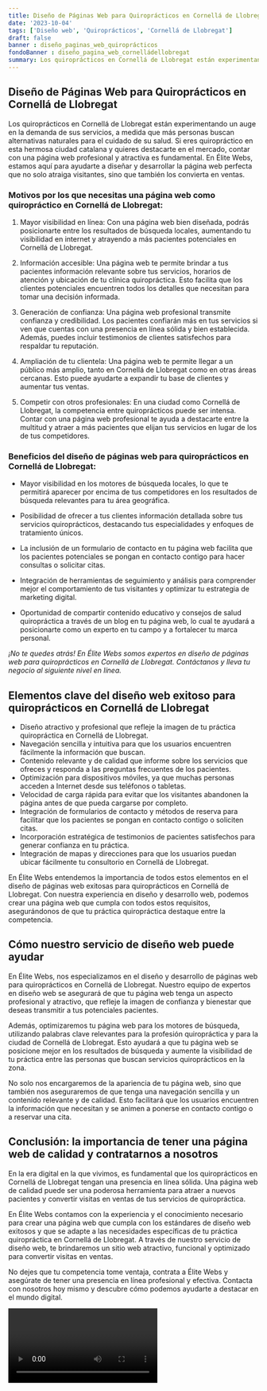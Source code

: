 ```yaml
---
title: Diseño de Páginas Web para Quiroprácticos en Cornellá de Llobregat
date: '2023-10-04'
tags: ['Diseño web', 'Quiroprácticos', 'Cornellá de Llobregat']
draft: false
banner : diseño_paginas_web_quiroprácticos
fondoBanner : diseño_pagina_web_cornelládellobregat
summary: Los quiroprácticos en Cornellá de Llobregat están experimentando un auge en la demanda de sus servicios, a medida que más personas buscan alternativas naturales para el cuidado de su salud. Si eres quiropráctico en esta hermosa ciudad catalana y quieres destacarte en el mercado, contar con una página web profesional y atractiva es fundamental. En Élite Webs, estamos aquí para ayudarte a diseñar y desarrollar la página web perfecta que no solo atraiga visitantes, sino que también los convierta en ventas.
---
```


## Diseño de Páginas Web para Quiroprácticos en Cornellá de Llobregat

Los quiroprácticos en Cornellá de Llobregat están experimentando un auge en la demanda de sus servicios, a medida que más personas buscan alternativas naturales para el cuidado de su salud. Si eres quiropráctico en esta hermosa ciudad catalana y quieres destacarte en el mercado, contar con una página web profesional y atractiva es fundamental. En Élite Webs, estamos aquí para ayudarte a diseñar y desarrollar la página web perfecta que no solo atraiga visitantes, sino que también los convierta en ventas.

### Motivos por los que necesitas una página web como quiropráctico en Cornellá de Llobregat:

1. Mayor visibilidad en línea: Con una página web bien diseñada, podrás posicionarte entre los resultados de búsqueda locales, aumentando tu visibilidad en internet y atrayendo a más pacientes potenciales en Cornellá de Llobregat.

2. Información accesible: Una página web te permite brindar a tus pacientes información relevante sobre tus servicios, horarios de atención y ubicación de tu clínica quiropráctica. Esto facilita que los clientes potenciales encuentren todos los detalles que necesitan para tomar una decisión informada.

3. Generación de confianza: Una página web profesional transmite confianza y credibilidad. Los pacientes confiarán más en tus servicios si ven que cuentas con una presencia en línea sólida y bien establecida. Además, puedes incluir testimonios de clientes satisfechos para respaldar tu reputación.

4. Ampliación de tu clientela: Una página web te permite llegar a un público más amplio, tanto en Cornellá de Llobregat como en otras áreas cercanas. Esto puede ayudarte a expandir tu base de clientes y aumentar tus ventas.

5. Competir con otros profesionales: En una ciudad como Cornellá de Llobregat, la competencia entre quiroprácticos puede ser intensa. Contar con una página web profesional te ayuda a destacarte entre la multitud y atraer a más pacientes que elijan tus servicios en lugar de los de tus competidores.

### Beneficios del diseño de páginas web para quiroprácticos en Cornellá de Llobregat:

- Mayor visibilidad en los motores de búsqueda locales, lo que te permitirá aparecer por encima de tus competidores en los resultados de búsqueda relevantes para tu área geográfica.

- Posibilidad de ofrecer a tus clientes información detallada sobre tus servicios quiroprácticos, destacando tus especialidades y enfoques de tratamiento únicos.

- La inclusión de un formulario de contacto en tu página web facilita que los pacientes potenciales se pongan en contacto contigo para hacer consultas o solicitar citas.

- Integración de herramientas de seguimiento y análisis para comprender mejor el comportamiento de tus visitantes y optimizar tu estrategia de marketing digital.

- Oportunidad de compartir contenido educativo y consejos de salud quiropráctica a través de un blog en tu página web, lo cual te ayudará a posicionarte como un experto en tu campo y a fortalecer tu marca personal.

*¡No te quedes atrás! En Élite Webs somos expertos en diseño de páginas web para quiroprácticos en Cornellá de Llobregat. Contáctanos y lleva tu negocio al siguiente nivel en línea.*

<GifSeo />

<Cta />

## Elementos clave del diseño web exitoso para quiroprácticos en Cornellá de Llobregat

- Diseño atractivo y profesional que refleje la imagen de tu práctica quiropráctica en Cornellá de Llobregat.
- Navegación sencilla y intuitiva para que los usuarios encuentren fácilmente la información que buscan.
- Contenido relevante y de calidad que informe sobre los servicios que ofreces y responda a las preguntas frecuentes de los pacientes.
- Optimización para dispositivos móviles, ya que muchas personas acceden a Internet desde sus teléfonos o tabletas.
- Velocidad de carga rápida para evitar que los visitantes abandonen la página antes de que pueda cargarse por completo.
- Integración de formularios de contacto y métodos de reserva para facilitar que los pacientes se pongan en contacto contigo o soliciten citas.
- Incorporación estratégica de testimonios de pacientes satisfechos para generar confianza en tu práctica.
- Integración de mapas y direcciones para que los usuarios puedan ubicar fácilmente tu consultorio en Cornellá de Llobregat.

En Élite Webs entendemos la importancia de todos estos elementos en el diseño de páginas web exitosas para quiroprácticos en Cornellá de Llobregat. Con nuestra experiencia en diseño y desarrollo web, podemos crear una página web que cumpla con todos estos requisitos, asegurándonos de que tu práctica quiropráctica destaque entre la competencia.

## Cómo nuestro servicio de diseño web puede ayudar

En Élite Webs, nos especializamos en el diseño y desarrollo de páginas web para quiroprácticos en Cornellá de Llobregat. Nuestro equipo de expertos en diseño web se asegurará de que tu página web tenga un aspecto profesional y atractivo, que refleje la imagen de confianza y bienestar que deseas transmitir a tus potenciales pacientes.

Además, optimizaremos tu página web para los motores de búsqueda, utilizando palabras clave relevantes para la profesión quiropráctica y para la ciudad de Cornellá de Llobregat. Esto ayudará a que tu página web se posicione mejor en los resultados de búsqueda y aumente la visibilidad de tu práctica entre las personas que buscan servicios quiroprácticos en la zona.

No solo nos encargaremos de la apariencia de tu página web, sino que también nos aseguraremos de que tenga una navegación sencilla y un contenido relevante y de calidad. Esto facilitará que los usuarios encuentren la información que necesitan y se animen a ponerse en contacto contigo o a reservar una cita.

## Conclusión: la importancia de tener una página web de calidad y contratarnos a nosotros

En la era digital en la que vivimos, es fundamental que los quiroprácticos en Cornellá de Llobregat tengan una presencia en línea sólida. Una página web de calidad puede ser una poderosa herramienta para atraer a nuevos pacientes y convertir visitas en ventas de tus servicios de quiropráctica.

En Élite Webs contamos con la experiencia y el conocimiento necesario para crear una página web que cumpla con los estándares de diseño web exitosos y que se adapte a las necesidades específicas de tu práctica quiropráctica en Cornellá de Llobregat. A través de nuestro servicio de diseño web, te brindaremos un sitio web atractivo, funcional y optimizado para convertir visitas en ventas.

No dejes que tu competencia tome ventaja, contrata a Élite Webs y asegúrate de tener una presencia en línea profesional y efectiva. Contacta con nosotros hoy mismo y descubre cómo podemos ayudarte a destacar en el mundo digital.

<Video />

<CtaBot job='Quiroprácticos' city='Cornellá de Llobregat'/>

<Gmaps query='Cornellá de Llobregat+españa+maps' />